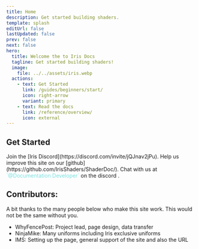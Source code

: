 ```yaml
---
title: Home
description: Get started building shaders.
template: splash
editUrl: false
lastUpdated: false
prev: false
next: false
hero:
  title: Welcome the to Iris Docs
  tagline: Get started building shaders!
  image:
    file: ../../assets/iris.webp
  actions:
    - text: Get Started
      link: /guides/beginners/start/
      icon: right-arrow
      variant: primary
    - text: Read the docs
      link: /reference/overview/
      icon: external
---
```



<div class="bg-img"></div>

## Get Started

<CardGrid stagger>
	<Card title="Chat On Discord" icon="discord">
		Join the [Iris Discord](https://discord.com/invite/jQJnav2jPu).
	</Card>
	<Card title="Add new content" icon="add-document">
		Help us improve this site on our [github](https://github.com/IrisShaders/ShaderDoc/). 
	</Card>
	<Card title="Chat with us" icon="email">
		Chat with us at <span style="color:#7ce0e0">`@Documentation Developer`</span> on the discord .
	</Card>
</CardGrid>

## Contributors:

A bit thanks to the many people below who make this site work. This would not be the same without you.

- WhyFencePost: Project lead, page design, data transfer
- NinjaMike: Many uniforms including Iris exclusive uniforms
- IMS: Setting up the page, general support of the site and also the URL